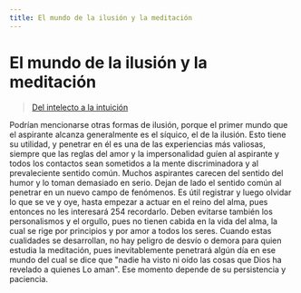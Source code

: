 ```yaml
---
title: El mundo de la ilusión y la meditación
---
```


# El mundo de la ilusión y la meditación

> [Del intelecto a la intuición](/del-intelecto-a-la-intuicion/precaucion-en-la-meditacion#es153)

Podrían mencionarse otras formas de ilusión, porque el primer mundo que el aspirante alcanza generalmente es el síquico, el de la ilusión. Esto tiene su utilidad, y penetrar en él es una de las experiencias más valiosas, siempre que las reglas del amor y la impersonalidad guíen al aspirante y todos los contactos sean sometidos a la mente discriminadora y al prevaleciente sentido común. Muchos aspirantes carecen del sentido del humor y lo toman demasiado en serio. Dejan de lado el sentido común al penetrar en un nuevo campo de fenómenos. Es útil registrar y luego olvidar lo que se ve y oye, hasta empezar a actuar en el reino del alma, pues entonces no les interesará <Pin lang="en">254</Pin> recordarlo. Deben evitarse también los personalismos y el orgullo, pues no tienen cabida en la vida del alma, la cual se rige por principios y por amor a todos los seres. Cuando estas cualidades se desarrollan, no hay peligro de desvío o demora para quien estudia la meditación, pues inevitablemente penetrará algún día en ese mundo del cual se dice que "nadie ha visto ni oído las cosas que Dios ha revelado a quienes Lo aman". Ese momento depende de su persistencia y paciencia.
